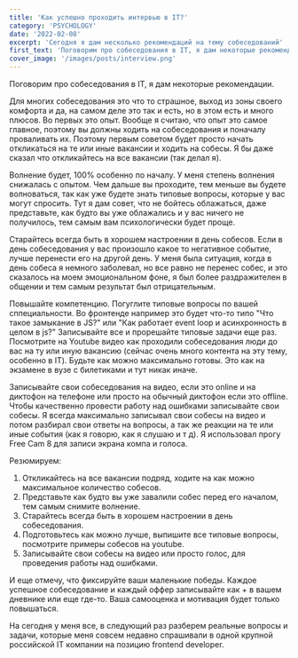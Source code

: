 ```yaml
---
title: 'Как успешно проходить интервью в IT?'
category: 'PSYCHOLOGY'
date: '2022-02-08'
excerpt: 'Сегодня я дам несколько рекомендаций на тему собеседований'
first_text: 'Поговорим про собеседования в IT, я дам некоторые рекомендации. Для многих собеседования это что то страшное, выход из зоны своего комфорта и да, на самом деле это так и есть, но в этом есть и много плюсов.'
cover_image: '/images/posts/interview.png'
---
```


Поговорим про собеседования в IT, я дам некоторые рекомендации.

Для многих собеседования это что то страшное, выход из зоны своего комфорта и да, на самом деле это так и есть, но в этом есть и много плюсов. Во первых это опыт. Вообще я считаю, что опыт это самое главное, поэтому вы должны ходить на собеседования и поначалу проваливать их. Поэтому первым советом будет просто начать откликаться на те или иные вакансии и ходить на собесы. Я бы даже сказал что откликайтесь на все вакансии (так делал я).

Волнение будет, 100% особенно по началу. У меня степень волнения снижалась c опытом. Чем дальше вы проходите, тем меньше вы будете волноваться, так как уже будете знать типовые вопросы, которые у вас могут спросить. Тут я дам совет, что не бойтесь облажаться, даже представьте, как будто вы уже облажались и у вас ничего не получилось, тем самым вам психологически будет проще.

Старайтесь всегда быть в хорошем настроении в день собесов. Если в день собеседования у вас произошло какое то негативное событие, лучше перенести его на другой день. У меня была ситуация, когда в день собеса я немного заболевал, но все равно не перенес собес, и это сказалось на моем эмоциональном фоне, я был более раздражителен в общении и тем самым результат был отрицательным.

Повышайте компетенцию. Погуглите типовые вопросы по вашей сппециальности. Во фронтенде например это будет что-то типо "Что такое замыкание в JS?" или "Как работает event loop и асинхронность в целом в js?" Записывайте все и прорешайте типовые задачи еще раз. Посмотрите на Youtube видео как проходили собеседования люди до вас на ту или иную вакансию (сейчас очень много контента на эту тему, особенно в IT). Будьте как можно максимально готовы. Это как на экзамене в вузе с билетиками и тут никак иначе.

Записывайте свои собеседования на видео, если это online и на диктофон на телефоне или просто на обычный диктофон если это offline. Чтобы качественно провести работу над ошибками записывайте свои собесы. Я всегда максимально записывал свои собесы на видео и потом разбирал свои ответы на вопросы, а так же реакции на те или иные события (как я говорю, как я слушаю и т д). Я использовал прогу Free Cam 8 для записи экрана компа и голоса.

Резюмируем:

1) Откликайтесь на все вакансии подряд, ходите на как можно максимальное количество собесов.
2) Представьте как будто вы уже завалили собес перед его началом, тем самым снимите волнение.
3) Старайтесь всегда быть в хорошем настроении в день собеседования.
4) Подготовьтесь как можно лучше, выпишите все типовые вопросы, посмотрите примеры собесов на youtube.
5) Записывайте свои собесы на видео или просто голос, для проведения работы над ошибками.

И еще отмечу, что фиксируйте ваши маленькие победы. Каждое успешное собеседованиe и каждый оффер записывайте как + в вашем дневнике или еще где-то. Ваша самооценка и мотивация будет только повышаться.

На сегодня у меня все, в следующий раз разберем реальные вопросы и задачи, которые меня совсем недавно спрашивали в одной крупной российской IT компании на позицию frontend developer.
